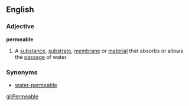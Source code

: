 ==English==

===Adjective===
'''permeable'''
# A [[substance]], [[substrate]], [[membrane]] or [[material]] that absorbs or allows the [[passage]] of water.

===Synonyms===
*[[water-permeable]]

[[gl:Permeable]]